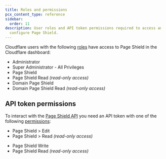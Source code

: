 ```yaml
---
title: Roles and permissions
pcx_content_type: reference
sidebar:
  order: 11
description: User roles and API token permissions required to access and
  configure Page Shield.
---
```



Cloudflare users with the following [roles](/fundamentals/manage-members/roles/) have access to Page Shield in the Cloudflare dashboard:

- Administrator
- Super Administrator - All Privileges
- Page Shield
- Page Shield Read _(read-only access)_
- Domain Page Shield
- Domain Page Shield Read _(read-only access)_

## API token permissions

To interact with the [Page Shield API](/page-shield/reference/page-shield-api/) you need an API token with one of the following [permissions](/fundamentals/api/reference/permissions/):

<Tabs syncKey="dashPlusAPI"> <TabItem label="Dashboard">

- Page Shield > Edit
- Page Shield > Read _(read-only access)_

</TabItem> <TabItem label="API">

- Page Shield Write
- Page Shield Read _(read-only access)_

</TabItem> </Tabs>
